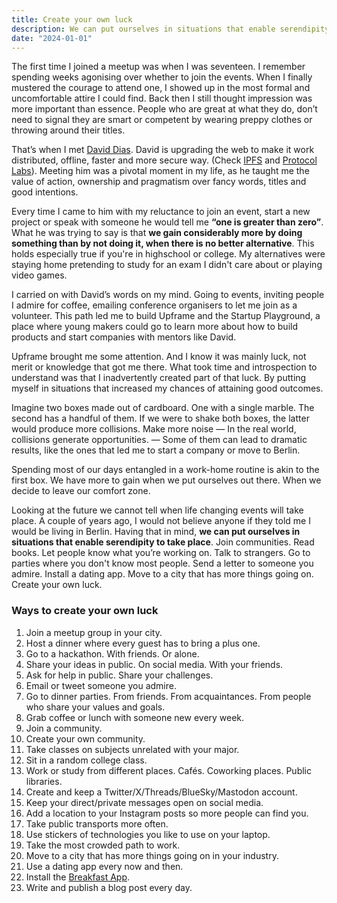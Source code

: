 ```yaml
---
title: Create your own luck
description: We can put ourselves in situations that enable serendipity to take place.
date: "2024-01-01"
---
```


The first time I joined a meetup was when I was seventeen. I remember spending weeks agonising over whether to join the events. When I finally mustered the courage to attend one, I showed up in the most formal and uncomfortable attire I could find. Back then I still thought impression was more important than essence. People who are great at what they do, don’t need to signal they are smart or competent by wearing preppy clothes or throwing around their titles.

That’s when I met [David Dias](https://gateway.ipfs.io/ipns/daviddias.me/). David is upgrading the web to make it work distributed, offline, faster and more secure way. (Check [IPFS](https://ipfs.tech/) and [Protocol Labs](https://protocol.ai/)). Meeting him was a pivotal moment in my life, as he taught me the value of action, ownership and pragmatism over fancy words, titles and good intentions.

Every time I came to him with my reluctance to join an event, start a new project or speak with someone he would tell me **“one is greater than zero”**. What he was trying to say is that **we gain considerably more by doing something than by not doing it, when there is no better alternative**. This holds especially true if you're in highschool or college. My alternatives were staying home pretending to study for an exam I didn't care about or playing video games.

I carried on with David’s words on my mind. Going to events, inviting people I admire for coffee, emailing conference organisers to let me join as a volunteer. This path led me to build Upframe and the Startup Playground, a place where young makers could go to learn more about how to build products and start companies with mentors like David.

Upframe brought me some attention. And I know it was mainly luck, not merit or knowledge that got me there. What took time and introspection to understand was that I inadvertently created part of that luck. By putting myself in situations that increased my chances of attaining good outcomes.

Imagine two boxes made out of cardboard. One with a single marble. The second has a handful of them. If we were to shake both boxes, the latter would produce more collisions. Make more noise — In the real world, collisions generate opportunities. — Some of them can lead to dramatic results, like the ones that led me to start a company or move to Berlin.

Spending most of our days entangled in a work-home routine is akin to the first box. We have more to gain when we put ourselves out there. When we decide to leave our comfort zone.

Looking at the future we cannot tell when life changing events will take place. A couple of years ago, I would not believe anyone if they told me I would be living in Berlin. Having that in mind, **we can put ourselves in situations that enable serendipity to take place**. Join communities. Read books. Let people know what you’re working on. Talk to strangers. Go to parties where you don't know most people. Send a letter to someone you admire. Install a dating app. Move to a city that has more things going on. Create your own luck.

### Ways to create your own luck

1. Join a meetup group in your city.
2. Host a dinner where every guest has to bring a plus one.
3. Go to a hackathon. With friends. Or alone.
4. Share your ideas in public. On social media. With your friends.
5. Ask for help in public. Share your challenges.
6. Email or tweet someone you admire.
7. Go to dinner parties. From friends. From acquaintances. From people who share your values and goals.
8. Grab coffee or lunch with someone new every week.
9. Join a community.
10. Create your own community.
11. Take classes on subjects unrelated with your major.
12. Sit in a random college class.
13. Work or study from different places. Cafés. Coworking places. Public libraries.
14. Create and keep a Twitter/X/Threads/BlueSky/Mastodon account.
15. Keep your direct/private messages open on social media.
16. Add a location to your Instagram posts so more people can find you.
17. Take public transports more often.
18. Use stickers of technologies you like to use on your laptop.
19. Take the most crowded path to work.
20. Move to a city that has more things going on in your industry.
21. Use a dating app every now and then.
22. Install the [Breakfast App](https://thebreakfast.app/).
23. Write and publish a blog post every day.